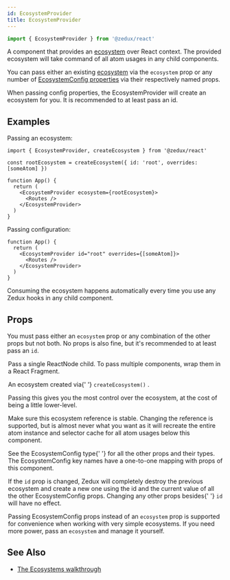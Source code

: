```yaml
---
id: EcosystemProvider
title: EcosystemProvider
---
```



```ts
import { EcosystemProvider } from '@zedux/react'
```

A component that provides an [ecosystem](../classes/Ecosystem) over React context. The provided ecosystem will take command of all atom usages in any child components.

You can pass either an existing [ecosystem](../classes/Ecosystem) via the `ecosystem` prop or any number of [EcosystemConfig properties](../types/EcosystemConfig) via their respectively named props.

When passing config properties, the EcosystemProvider will create an ecosystem for you. It is recommended to at least pass an id.

## Examples

Passing an ecosystem:

```tsx
import { EcosystemProvider, createEcosystem } from '@zedux/react'

const rootEcosystem = createEcosystem({ id: 'root', overrides: [someAtom] })

function App() {
  return (
    <EcosystemProvider ecosystem={rootEcosystem}>
      <Routes />
    </EcosystemProvider>
  )
}
```

Passing configuration:

```tsx
function App() {
  return (
    <EcosystemProvider id="root" overrides={[someAtom]}>
      <Routes />
    </EcosystemProvider>
  )
}
```

Consuming the ecosystem happens automatically every time you use any Zedux hooks in any child component.

## Props

You must pass either an `ecosystem` prop or any combination of the other props but not both. No props is also fine, but it's recommended to at least pass an `id`.

<Legend>
  <Item name="children">
    <p>
      Pass a single ReactNode child. To pass multiple components, wrap them in a
      React Fragment.
    </p>
  </Item>
  <Item name="ecosystem">
    <p>
      An ecosystem created via{' '}
      <Link to="../factories/createEcosystem">
        <code>createEcosystem()</code>
      </Link>
      .
    </p>
    <p>
      Passing this gives you the most control over the ecosystem, at the cost of
      being a little lower-level.
    </p>
    <p>
      Make sure this ecosystem reference is stable. Changing the reference is
      supported, but is almost never what you want as it will recreate the
      entire atom instance and selector cache for all atom usages below this
      component.
    </p>
  </Item>
  <Item name="...rest">
    <p>
      See <Link to="../types/EcosystemConfig">the EcosystemConfig type</Link>{' '}
      for all the other props and their types. The EcosystemConfig key names
      have a one-to-one mapping with props of this component.
    </p>
    <p>
      If the <code>id</code> prop is changed, Zedux will completely destroy the
      previous ecosystem and create a new one using the id and the current value
      of all the other EcosystemConfig props. Changing any other props besides{' '}
      <code>id</code> will have no effect.
    </p>
    <p>
      Passing EcosystemConfig props instead of an <code>ecosystem</code> prop is
      supported for convenience when working with very simple ecosystems. If you
      need more power, pass an <code>ecosystem</code> and manage it yourself.
    </p>
  </Item>
</Legend>

## See Also

- [The Ecosystems walkthrough](../../walkthrough/ecosystems)
